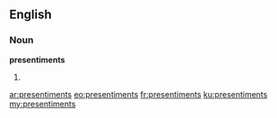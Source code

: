 ==English==

===Noun===
'''presentiments'''

# {{plural of|presentiment}}

[[ar:presentiments]]
[[eo:presentiments]]
[[fr:presentiments]]
[[ku:presentiments]]
[[my:presentiments]]